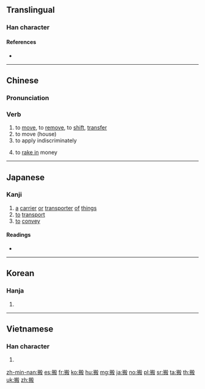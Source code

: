 ==Translingual==

===Han character===
{{Han char|rn=64|rad=手|as=10|sn=13|four=57047|canj=QHYE|ids=⿰扌般}}

====References====
* {{Han ref|kx=0448.030|dkj=12507|dj=0798.200|hdz=31933.020|uh=642C|ud=25644|bh=B768|bd=46952}}

----

==Chinese==
{{zh-forms}}

===Pronunciation===
{{zh-pron
|m=bān
|c=bun1
|h=pfs=pân
|mn=poaⁿ/poan
|mn_note=poaⁿ - vernacular, poan - literary
|w=1poe
|ma=y
|oc=
|cat=v
}}

===Verb===
{{zh-verb}}

# to [[move]], to [[remove]], to [[shift]], [[transfer]]
# to move (house)
# to apply indiscriminately
# {{lb|zh|slang}} to [[rake in]] money

{{zh-cat|Beginning}}

----

==Japanese==

===Kanji===
{{ja-kanji|grade=c|rs=手10}}

# [[a]] [[carrier]] [[or]] [[transporter]] [[of]] [[things]]
# [[to]] [[transport]]
# [[to]] [[convey]]

====Readings====
* {{ja-readings|goon=[[ばん]] (ban)|kanon=[[はん]] (han)|kun=[[うつす]] (utsusu), [[はこぶ]] (hakobu)}}

----

==Korean==

===Hanja===
{{ko-hanja|hangeul=반|eumhun=|mr=pan|y=pan}}

# {{defn|lang=ko|sort=手10}}

----

==Vietnamese==

===Han character===
{{vi-hantu|rs=手10|bưng}}

# {{defn|lang=vi|sort=手10}}

[[zh-min-nan:搬]]
[[es:搬]]
[[fr:搬]]
[[ko:搬]]
[[hu:搬]]
[[mg:搬]]
[[ja:搬]]
[[no:搬]]
[[pl:搬]]
[[sr:搬]]
[[ta:搬]]
[[th:搬]]
[[uk:搬]]
[[zh:搬]]